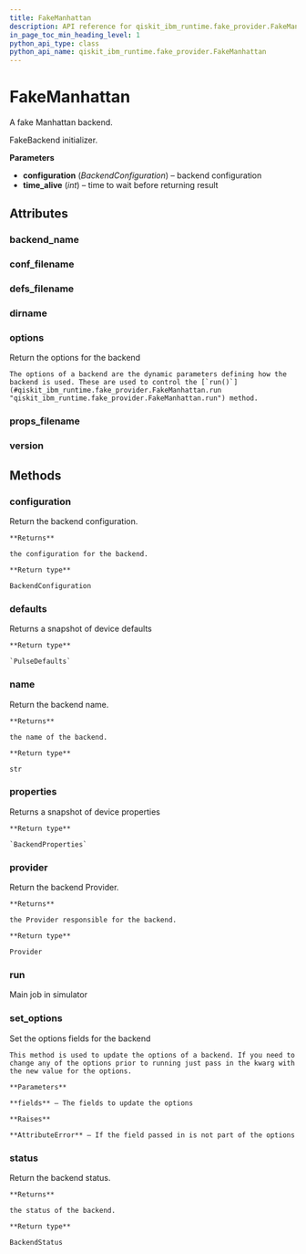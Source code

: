 ```yaml
---
title: FakeManhattan
description: API reference for qiskit_ibm_runtime.fake_provider.FakeManhattan
in_page_toc_min_heading_level: 1
python_api_type: class
python_api_name: qiskit_ibm_runtime.fake_provider.FakeManhattan
---
```


# FakeManhattan

<Class id="qiskit_ibm_runtime.fake_provider.FakeManhattan" isDedicatedPage={true} github="https://github.com/Qiskit/qiskit-ibm-runtime/tree/stable/0.23/qiskit_ibm_runtime/fake_provider/backends/manhattan/fake_manhattan.py#L31-L38" signature="FakeManhattan">
  A fake Manhattan backend.

  FakeBackend initializer.

  **Parameters**

  *   **configuration** (*BackendConfiguration*) – backend configuration
  *   **time\_alive** (*int*) – time to wait before returning result

  ## Attributes

  ### backend\_name

  <Attribute id="qiskit_ibm_runtime.fake_provider.FakeManhattan.backend_name" name="backend_name" attributeValue="= 'fake_manhattan'" />

  ### conf\_filename

  <Attribute id="qiskit_ibm_runtime.fake_provider.FakeManhattan.conf_filename" name="conf_filename" attributeValue="= 'conf_manhattan.json'" />

  ### defs\_filename

  <Attribute id="qiskit_ibm_runtime.fake_provider.FakeManhattan.defs_filename" name="defs_filename" attributeValue="= 'defs_manhattan.json'" />

  ### dirname

  <Attribute id="qiskit_ibm_runtime.fake_provider.FakeManhattan.dirname" name="dirname" attributeValue="= '/home/runner/work/qiskit-ibm-runtime/qiskit-ibm-runtime/qiskit_ibm_runtime/fake_provider/backends/manhattan'" />

  ### options

  <Attribute id="qiskit_ibm_runtime.fake_provider.FakeManhattan.options" name="options">
    Return the options for the backend

    The options of a backend are the dynamic parameters defining how the backend is used. These are used to control the [`run()`](#qiskit_ibm_runtime.fake_provider.FakeManhattan.run "qiskit_ibm_runtime.fake_provider.FakeManhattan.run") method.
  </Attribute>

  ### props\_filename

  <Attribute id="qiskit_ibm_runtime.fake_provider.FakeManhattan.props_filename" name="props_filename" attributeValue="= 'props_manhattan.json'" />

  ### version

  <Attribute id="qiskit_ibm_runtime.fake_provider.FakeManhattan.version" name="version" attributeValue="= 1" />

  ## Methods

  ### configuration

  <Function id="qiskit_ibm_runtime.fake_provider.FakeManhattan.configuration" name="configuration" signature="configuration()">
    Return the backend configuration.

    **Returns**

    the configuration for the backend.

    **Return type**

    BackendConfiguration
  </Function>

  ### defaults

  <Function id="qiskit_ibm_runtime.fake_provider.FakeManhattan.defaults" name="defaults" github="https://github.com/Qiskit/qiskit-ibm-runtime/tree/stable/0.23/qiskit_ibm_runtime/fake_provider/fake_pulse_backend.py#L29-L33" signature="defaults()">
    Returns a snapshot of device defaults

    **Return type**

    `PulseDefaults`
  </Function>

  ### name

  <Function id="qiskit_ibm_runtime.fake_provider.FakeManhattan.name" name="name" signature="name()">
    Return the backend name.

    **Returns**

    the name of the backend.

    **Return type**

    str
  </Function>

  ### properties

  <Function id="qiskit_ibm_runtime.fake_provider.FakeManhattan.properties" name="properties" github="https://github.com/Qiskit/qiskit-ibm-runtime/tree/stable/0.23/qiskit_ibm_runtime/fake_provider/fake_qasm_backend.py#L44-L48" signature="properties()">
    Returns a snapshot of device properties

    **Return type**

    `BackendProperties`
  </Function>

  ### provider

  <Function id="qiskit_ibm_runtime.fake_provider.FakeManhattan.provider" name="provider" signature="provider()">
    Return the backend Provider.

    **Returns**

    the Provider responsible for the backend.

    **Return type**

    Provider
  </Function>

  ### run

  <Function id="qiskit_ibm_runtime.fake_provider.FakeManhattan.run" name="run" github="https://github.com/Qiskit/qiskit-ibm-runtime/tree/stable/0.23/qiskit_ibm_runtime/fake_provider/fake_backend.py#L544-L575" signature="run(run_input, **kwargs)">
    Main job in simulator
  </Function>

  ### set\_options

  <Function id="qiskit_ibm_runtime.fake_provider.FakeManhattan.set_options" name="set_options" signature="set_options(**fields)">
    Set the options fields for the backend

    This method is used to update the options of a backend. If you need to change any of the options prior to running just pass in the kwarg with the new value for the options.

    **Parameters**

    **fields** – The fields to update the options

    **Raises**

    **AttributeError** – If the field passed in is not part of the options
  </Function>

  ### status

  <Function id="qiskit_ibm_runtime.fake_provider.FakeManhattan.status" name="status" signature="status()">
    Return the backend status.

    **Returns**

    the status of the backend.

    **Return type**

    BackendStatus
  </Function>
</Class>

